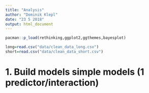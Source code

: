 ```yaml
---
title: "Analysis"
author: "Dominik Klepl"
date: "23 5 2018"
output: html_document
---
```

```r
pacman::p_load(rethinking,ggplot2,ggthemes,bayesplot)
```



```r
long=read.csv("data/clean_data_long.csv")
short=read.csv("data/clean_data_short.csv")
```

# 1. Build models simple models (1 predictor/interaction)
